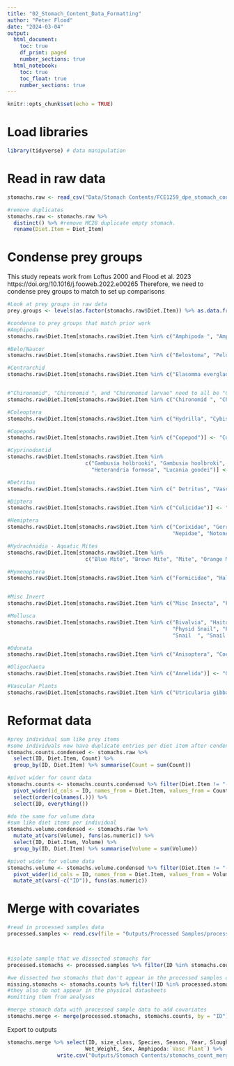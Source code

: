 ```yaml
---
title: "02_Stomach_Content_Data_Formatting"
author: "Peter Flood"
date: "2024-03-04"
output: 
  html_document:
    toc: true
    df_print: paged
    number_sections: true
  html_notebook:
    toc: true
    toc_float: true
    number_sections: true
---
```


```r
knitr::opts_chunk$set(echo = TRUE)
```

# Load libraries
```r
library(tidyverse) # data manipulation
```

# Read in raw data
```r
stomachs.raw <- read_csv("Data/Stomach Contents/FCE1259_dpe_stomach_contents_raw_data.csv")

#remove duplicates
stomachs.raw <- stomachs.raw %>%
  distinct() %>% #remove MC28 duplicate empty stomach.
  rename(Diet.Item = Diet_Item)

```

# Condense prey groups
This study repeats work from Loftus 2000 and Flood et al. 2023 https://doi.org/10.1016/j.fooweb.2022.e00265
Therefore, we need to condense prey groups to match to set up comparisons
```r
#Look at prey groups in raw data
prey.groups <- levels(as.factor(stomachs.raw$Diet.Item)) %>% as.data.frame()

#condense to prey groups that match prior work
#Amphipoda
stomachs.raw$Diet.Item[stomachs.raw$Diet.Item %in% c("Amphipoda ", "Amphipoda  ")] <- "Amphipoda"

#Belo/Naucor
stomachs.raw$Diet.Item[stomachs.raw$Diet.Item %in% c("Belostoma", "Pelocoris")] <- "Belo/Naucor"

#Centrarchid
stomachs.raw$Diet.Item[stomachs.raw$Diet.Item %in% c("Elasomma evergladei")] <- "Centrarchid"


#"Chironomid", "Chironomid ", and "Chironomid larvae" need to all be "Chironomid"
stomachs.raw$Diet.Item[stomachs.raw$Diet.Item %in% c("Chironomid ", "Chironomid larvae")] <- "Chironomid"

#Coleoptera
stomachs.raw$Diet.Item[stomachs.raw$Diet.Item %in% c("Hydrilla", "Cybister")] <- "Coleoptera"

#Copepoda
stomachs.raw$Diet.Item[stomachs.raw$Diet.Item %in% c("Copepod")] <- "Copepoda"

#Cyprinodontid
stomachs.raw$Diet.Item[stomachs.raw$Diet.Item %in% 
                         c("Gambusia holbrooki", "Gambusia hoolbroki", 
                           "Heterandria formosa", "Lucania goodei")] <- "Cyprinodontid"

#Detritus
stomachs.raw$Diet.Item[stomachs.raw$Diet.Item %in% c(" Detritus", "Vasc Detritus", "Vascular Detritus")] <- "Detritus"

#Diptera
stomachs.raw$Diet.Item[stomachs.raw$Diet.Item %in% c("Culicidae")] <- "Diptera"

#Hemiptera
stomachs.raw$Diet.Item[stomachs.raw$Diet.Item %in% c("Corixidae", "Gerridae", "Hebridae", "Mesovelidae", 
                                                     "Nepidae", "Notonectidae", "Lubridae")] <- "Hemiptera"

#Hydrachnidia - Aquatic Mites
stomachs.raw$Diet.Item[stomachs.raw$Diet.Item %in% 
                         c("Blue Mite", "Brown Mite", "Mite", "Orange Mite", "Red Mite")] <- "Hydrachnidia"

#Hymenoptera
stomachs.raw$Diet.Item[stomachs.raw$Diet.Item %in% c("Formicidae", "Halictidae")] <- "Hymenoptera"


#Misc Invert
stomachs.raw$Diet.Item[stomachs.raw$Diet.Item %in% c("Misc Insecta", "Flatworm", "Plecoptera")] <- "Misc Invert"

#Mollusca
stomachs.raw$Diet.Item[stomachs.raw$Diet.Item %in% c("Bivalvia", "Haita spp", "Melanoides", "Mollusca",
                                                     "Physid Snail", "Planorbella duryi", "PSECOL", "Snail",
                                                     "Snail  ", "Snail Physid")] <- "Mollusca"

#Odonata
stomachs.raw$Diet.Item[stomachs.raw$Diet.Item %in% c("Anisoptera", "Coenagridae", "Zygoptera")] <- "Odonata"

#Oligochaeta
stomachs.raw$Diet.Item[stomachs.raw$Diet.Item %in% c("Annelida")] <- "Oligochaeta"

#Vascular Plants
stomachs.raw$Diet.Item[stomachs.raw$Diet.Item %in% c("Utricularia gibba")] <- "Vasc Plant"

```

# Reformat data
```r
#prey individual sum like prey items
#some individuals now have duplicate entries per diet item after condensing
stomachs.counts.condensed <- stomachs.raw %>% 
  select(ID, Diet.Item, Count) %>% 
  group_by(ID, Diet.Item) %>% summarise(Count = sum(Count))

#pivot wider for count data
stomachs.counts <- stomachs.counts.condensed %>% filter(Diet.Item != "-") %>% 
  pivot_wider(id_cols = ID, names_from = Diet.Item, values_from = Count, values_fill = 0) %>% 
  select(order(colnames(.))) %>% 
  select(ID, everything())

#do the same for volume data
#sum like diet items per individual
stomachs.volume.condensed <- stomachs.raw %>% 
  mutate_at(vars(Volume), funs(as.numeric)) %>% 
  select(ID, Diet.Item, Volume) %>% 
  group_by(ID, Diet.Item) %>% summarise(Volume = sum(Volume))

#pivot wider for volume data
stomachs.volume <- stomachs.volume.condensed %>% filter(Diet.Item != "-") %>% 
  pivot_wider(id_cols = ID, names_from = Diet.Item, values_from = Volume) %>% 
  mutate_at(vars(-c("ID")), funs(as.numeric))
```

# Merge with covariates
```r
#read in processed samples data
processed.samples <- read.csv(file = "Outputs/Processed Samples/processed_samples_qaqc.csv")



#isolate sample that we dissected stomachs for
processed.stomachs <- processed.samples %>% filter(ID %in% stomachs.counts$ID) %>% distinct(ID, .keep_all = T) 

#we dissected two stomachs that don't appear in the processed samples datasheet
missing.stomachs <- stomachs.counts %>% filter(!ID %in% processed.stomachs$ID)
#they also do not appear in the physical datasheets
#omitting them from analyses

#merge stomach data with processed sample data to add covariates
stomachs.merge <- merge(processed.stomachs, stomachs.counts, by = "ID")
```

Export to outputs
```r
stomachs.merge %>% select(ID, size_class, Species, Season, Year, Slough, Site, Habitat, Length,
                         Wet_Weight, Sex, Amphipoda:`Vasc Plant`) %>% 
                write.csv("Outputs/Stomach Contents/stomachs_count_merge.csv")
```


